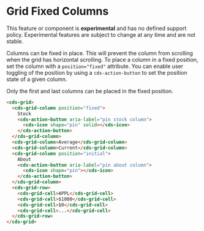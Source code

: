 
<Meta title="Data Grid (Preview)/Fixed Columns" />

# Grid Fixed Columns

<cds-alert-group status="danger" cds-layout="m-b:lg">
  <cds-alert>
    This feature or component is <strong>experimental</strong> and has no defined support policy. Experimental features
    are subject to change at any time and are not stable.
  </cds-alert>
</cds-alert-group>

Columns can be fixed in place. This will prevent the column from scrolling when the grid has horizontal scrolling.
To place a column in a fixed position, set the column with a `position="fixed"` attribute. You can enable user toggling
of the position by using a `cds-action-button` to set the position state of a given column.

<cds-alert status="warning">Only the first and last columns can be placed in the fixed position.</cds-alert>

<Story id="stories-grid--fixed-columns" />

```html
<cds-grid>
  <cds-grid-column position="fixed">
    Stock
    <cds-action-button aria-label="pin stock column">
      <cds-icon shape="pin" solid></cds-icon>
    </cds-action-button>
  </cds-grid-column>
  <cds-grid-column>Average</cds-grid-column>
  <cds-grid-column>Current</cds-grid-column>
  <cds-grid-column position="initial">
    About
    <cds-action-button aria-label="pin about column">
      <cds-icon shape="pin"></cds-icon>
    </cds-action-button>
  </cds-grid-column>
  <cds-grid-row>
    <cds-grid-cell>APPL</cds-grid-cell>
    <cds-grid-cell>$1000</cds-grid-cell>
    <cds-grid-cell>$0</cds-grid-cell>
    <cds-grid-cell>...</cds-grid-cell>
  </cds-grid-row>
</cds-grid>
```
